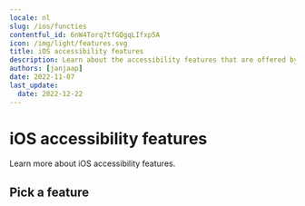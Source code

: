 ```yaml
---
locale: nl
slug: /ios/functies
contentful_id: 6nW4Torq7tfGQgqLIfxp5A
icon: /img/light/features.svg
title: iOS accessibility features
description: Learn about the accessibility features that are offered by iOS.
authors: [janjaap]
date: 2022-11-07
last_update:
  date: 2022-12-22
---
```


# iOS accessibility features

Learn more about iOS accessibility features.

## Pick a feature

<LinkList title="List of iOS accessibility features" isHighlighted={true}>
  <LinkListItem
    url="/nl/docs/ios/functies/schakelbediening"
    title="Schakelbediening voor iOS"
    appearance="link"
    label="Schakelbediening voor iOS"
    description="Dit artikel bevat verdiepende informatie over het gebruik van schakelbediening om je iOS toestel te bedienen."
    image="/img/light/switchaccess.svg"
    alt="Switch Access icon"
  />
  <LinkListItem
    url="/nl/docs/ios/functies/toetsenbordbediening"
    title="Toetsenbordbediening voor iOS"
    appearance="link"
    label="Toetsenbordbediening voor iOS"
    description="Dit artikel bevat verdiepende informatie over het bedienen van je iOS toestel met een toetsenbord."
    image="/img/light/keyboard.svg"
    alt="Keyboard Access icon"
  />
  <LinkListItem
    url="/nl/docs/ios/functies/stembediening"
    title="Voice Control: stembediening voor iOS"
    appearance="link"
    label="Voice Control: stembediening voor iOS"
    description="Dit artikel bevat verdiepende informatie over de stembediening Voice Control voor iOS."
    image="/img/light/voiceaccess.svg"
    alt="Voice Control icon"
  />
  <LinkListItem
    url="/nl/docs/ios/functies/voiceover"
    title="VoiceOver: schermlezer voor iOS"
    appearance="link"
    label="VoiceOver: schermlezer voor iOS"
    description="Dit artikel bevat verdiepende informatie over de VoiceOver schermlezer voor iOS."
    image="/img/light/screenreader.svg"
    alt="Screen Reader icon"
  />
</LinkList>
